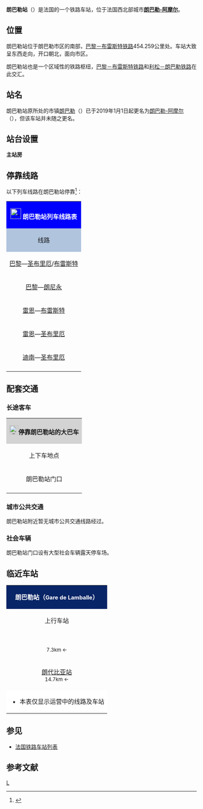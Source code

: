 {{Infobox station
|symbol_right={{SNCF logo}}
|name=朗巴勒站
|native_name=Gare de Lamballe
|native_name_lang=fr
|image=BV gare Lamballe.JPG
|caption=朗巴勒站的轨道
|borough={{FRA}}[[阿摩尔滨海省|阿摩尔滨海省]][[朗巴勒-阿摩尔|朗巴勒-阿摩尔]]
|address=Place François Mitterrand,<br>22000 SAINT-BRIEUC
|coordinates={{coord|48|27|57|N|2|30|41|W|display=inline,title|scale:10000}}
|code=473009
|elevation=56
|architect=
|owned= {{SNCF logo}}
|structure=地面单侧式车站
|opened=1863年9月7日
|closed=
|status=使用中
|operator= {{SNCF logo}}
|lines=[[巴黎－布雷斯特铁路|巴黎－布雷斯特铁路]]<br>[[利松－朗巴勒铁路|利松－朗巴勒铁路]] 
|platforms=3
|tracks=3
|type=客运车站
|services=[[TGV|TGV]]<br>[[法国大区列车|TER]]
|passengers=410,425人次
|pass_year=2016年<ref>{{Cite web|url=https://data.sncf.com/explore/dataset/frequentation-gares/table/?sort=voyageurs_2016&q=lamballe|title=Fréquentation en gares|accessdate=2018-01-16|author=SNCF|date=|language=fr|publisher=SNCF Open Data|archive-date=2019-09-19|archive-url=https://web.archive.org/web/20190919032646/https://data.sncf.com/explore/dataset/frequentation-gares/table/?sort=voyageurs_2016&q=lamballe|dead-url=no}}</ref>
|pass_rank=a级
|other_services_collapsible=yes
|other_services={{Infobox|child=yes
|label1={{BREIZHGO logo}}
|data1=<span style="color:#FFFFFF; background-color:#268FB9; padding-left:0.4em; padding-right:0.4em;">'''3'''</span> <span style="color:#000000; background-color:#BBD153; padding-left:0.4em; padding-right:0.4em;">'''31'''</span> <span style="color:#FFFFFF; background-color:#64368C; padding-left:0.4em; padding-right:0.4em;">'''32'''</span>
|label2=
|data2=
|label3=
|data3=
|label4=
|data4=
|label5=
|data5=
|label6=
|data6=
|label7=
|data7=
|label8=
|data8=
|label9=
|data9=
|label10=
|data10=
|label11=
|data11=
}}
}}
'''朗巴勒站'''（{{lang-fr|Gare de Lamballe}}）是法国的一个铁路车站，位于法国西北部城市'''[[朗巴勒-阿摩尔|朗巴勒-阿摩尔]]'''。

==位置==

朗巴勒站位于朗巴勒市区的南部，[[巴黎－布雷斯特铁路|巴黎－布雷斯特铁路]]454.259公里处。车站大致呈东西走向，开口朝北，面向市区。

朗巴勒站也是一个区域性的铁路枢纽，[[巴黎－布雷斯特铁路|巴黎－布雷斯特铁路]]和[[利松－朗巴勒铁路|利松－朗巴勒铁路]]在此交汇。

==站名==

朗巴勒站原所处的市镇[[朗巴勒|朗巴勒]]（{{lang|fr|Lamballe}}）已于2019年1月1日起更名为[[朗巴勒-阿摩尔|朗巴勒-阿摩尔]]（{{lang|fr|Lamballe-Armor}}），但该车站并未随之更名。

==站台设置==
{{RailStStart|北}}
'''主站房'''
{{RailStPlatform|侧d||1T||}}
{{RailStLine|A||}}
{{RailStLine|B||}}
{{RailStPlatform|岛| |||}}
{{RailStLine|C|| ||| ||}}
{{RailStLine|||存车线}}
{{RailStEnd|南}}

== 停靠线路 ==

{{动态列表|最后更新时间：2017年2月19日。本章节内容仅供参考，不排除因施工或罢工而引发的临时性变更。欢迎修正和补充}}

以下列车线路在朗巴勒站停靠<ref>{{Cite web|url=https://www.ter.sncf.com/bretagne/gares/87473108/Lamballe/pratique|title=GARE LAMBALLE|accessdate=2017-02-19|author=SNCF|date=|language=法语|publisher=TER Bretagne|archive-date=2020-08-05|archive-url=https://web.archive.org/web/20200805193407/https://www.ter.sncf.com/bretagne/gares/87473108/Lamballe/pratique|dead-url=no}}</ref>：

{| class="wikitable mw-collapsible" 
|colspan="5" style="background:#0000FF" align="center" |[[File:_Sncf-logo.svg|28x28px]] <span style="color:#FFFFFF">'''朗巴勒站列车线路表'''</span>
|-
!style="background:#B0C4DE"| 线路
!style="background:#B0C4DE"|车种
!style="background:#B0C4DE"|上一站
!style="background:#B0C4DE"|下一站
!style="background:#B0C4DE"|大致运行频率{{noteTag|name=noteA}}
|-
|[[巴黎蒙帕纳斯站|巴黎]]—[[圣布里厄站|圣布里厄]]/[[布雷斯特站|布雷斯特]]
| rowspan="2" align="center" |'''[[TGV|TGV]]'''
|[[雷恩站|雷恩]]
|[[圣布里厄站|圣布里厄]]
|每天3趟左右
|-
|[[巴黎蒙帕纳斯站|巴黎]]—[[朗尼永站|朗尼永]]
|[[雷恩站|雷恩]]
|[[圣布里厄站|圣布里厄]]
|
* 去程：每周五1班
* 返程：每周日1班
|-
|[[雷恩站|雷恩]]—[[布雷斯特站|布雷斯特]]
| rowspan="3" align="center"|'''[[法国大区列车|TER]]'''
|[[雷恩站|雷恩]]
|[[圣布里厄站|圣布里厄]]
|每天5趟左右
|-
|[[雷恩站|雷恩]]—[[圣布里厄站|圣布里厄]]
|[[布龙站|布龙]]/[[普莱斯唐站|普莱斯唐]]
|[[伊菲尼亚克站|伊菲尼亚克]]
|每天7趟左右
|-
|[[迪南站|迪南]]—[[圣布里厄站|圣布里厄]]
|[[朗代比亚站|朗代比亚]]
|[[伊芬尼亚克站|伊芬尼亚克]]
|每天3趟左右
|-
|colspan="5" style="background:#FFFFFF"|{{noteFoot|1=
{{noteTag|name=noteA|1=在本栏中，往返1次为"1趟"；除特别标明外，其数据仅工作日有效，周末及节假日列车数量可能会减少或停运}}
}}
|}

==配套交通==
===长途客车===

{| class="wikitable mw-collapsible" 
|colspan="3" align="center" style="background:#D3D3D3" |[[File:BSicon_BUS.svg|24x24px]]'''停靠朗巴勒站的大巴车'''
|-
!align="center" |上下车地点
!align="center" |运营单位
!align="center" |主要目的地{{noteTag|name=noteA}}
|-
| rowspan="2" align="center" |朗巴勒站门口
|align="center" |{{BREIZHGO logo}}<br>{{link-fr|阿摩尔滨海省城际客运|Ti'Bus|Ti'Bus}}
|
<span style="color:#FFFFFF; background-color:#268FB9; padding-left:0.4em; padding-right:0.4em;">'''3'''</span>：[[科埃特米厄|科埃特米厄]]{{.w}}[[波默雷|波默雷]]{{.w}}[[伊菲尼亚克|伊菲尼亚克]]{{.w}}[[伊利永|伊利永]]{{.w}}[[圣布里厄|圣布里厄]]{{noteTag|name=noteC}}<br>
<span style="color:#000000; background-color:#BBD153; padding-left:0.4em; padding-right:0.4em;">'''31'''</span>：[[普朗科埃特|普朗科埃特]]{{noteTag|name=noteC}}<br>
<span style="color:#FFFFFF; background-color:#64368C; padding-left:0.4em; padding-right:0.4em;">'''32'''</span>：[[吕卡|吕卡]]{{.w}}[[马蒂尼永|马蒂尼永]]{{.w}}[[普莱讷夫-昂德雷谷|普莱讷夫-昂德雷谷]]{{.w}}[[圣卡勒吉勒多|圣卡勒吉勒多]]{{noteTag|name=noteC}}
|-
|align="center" |[[SNCF|SNCF]]<br>Car TER{{noteTag|name=noteB}}
|（''当某条铁路线施工或罢工时，SNCF可能也会提供途径该线路沿途站点的大巴车''）
|-
|colspan="3" style="background:#FFFFFF"|{{noteFoot|1=
{{noteTag|name=noteA|1=本栏不包括可以联程中转前往的目的地}}
{{noteTag|name=noteB|1=其车票可与SNCF的同线路车票通用}}
{{noteTag|name=noteC|1=周日及节假日停运}}
}}
|}

===城市公共交通===

朗巴勒站附近暂无城市公共交通线路经过。

===社会车辆===

朗巴勒站门口设有大型社会车辆露天停车场。

==临近车站==

{|class="wikitable mw-collapsible" style="margin: 0 auto; width:42em;"
|colspan="3"  style="background:#082567" align="center"|<span style="color:#FFFFFF">'''朗巴勒站（<span style="font-size:11pt;">Gare de Lamballe</span>）'''</span>
|-
!上行车站
!线路
!下行车站
|-
|align="center" |{{link-fr|普莱斯唐站|Gare de Plestan}}<br><span style="font-size:small">7.3km ←</span>
|align="center" |'''[[巴黎－布雷斯特铁路|巴黎－布雷斯特铁路]]'''
|align="center" |{{link-fr|伊芬尼亚克站|Gare d'Yffiniac}}<br><span style="font-size:small">→ 10.3km</span>
|-
|align="center" |[[朗代比亚站|朗代比亚站]]<br><span style="font-size:small">14.7km ←</span>
|align="center" |'''[[利松－朗巴勒铁路|利松－朗巴勒铁路]] '''
|align="center" |（终点）
|-
|colspan="3" style="background:#FFFFFF"|
*本表仅显示运营中的线路及车站
|}

==参见==
* [[法国铁路车站列表|法国铁路车站列表]]

== 参考文献 ==
{{Reflist}}

{{法国主要火车站列表}}

[[Category:阿摩尔滨海省铁路车站|L]]